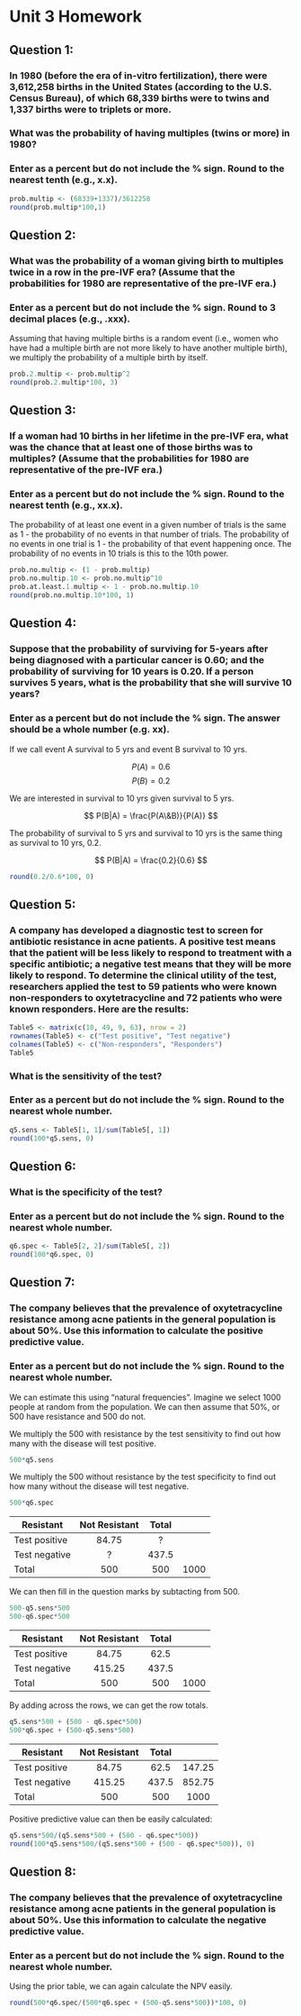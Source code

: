 Unit 3 Homework
====

## Question 1:

### In 1980 (before the era of in-vitro fertilization), there were 3,612,258 births in the United States (according to the U.S. Census Bureau), of which 68,339 births were to twins and 1,337 births were to triplets or more.

### What was the probability of having multiples (twins or more) in 1980?

### Enter as a percent but do not include the % sign. Round to the nearest tenth (e.g., x.x).

```r
prob.multip <- (68339+1337)/3612258
round(prob.multip*100,1)
```

## Question 2:

### What was the probability of a woman giving birth to multiples twice in a row in the pre-IVF era? (Assume that the probabilities for 1980 are representative of the pre-IVF era.)

### Enter as a percent but do not include the % sign. Round to 3 decimal places (e.g., .xxx).

Assuming that having multiple births is a random event (i.e., women who have had a multiple birth are not more likely to have another multiple birth), we multiply the probability of a multiple birth by itself.
```r
prob.2.multip <- prob.multip^2
round(prob.2.multip*100, 3)

```

## Question 3:

### If a woman had 10 births in her lifetime in the pre-IVF era, what was the chance that at least one of those births was to multiples? (Assume that the probabilities for 1980 are representative of the pre-IVF era.)

### Enter as a percent but do not include the % sign. Round to the nearest tenth (e.g., xx.x). 

The probability of at least one event in a given number of trials is the same as 1 - the probability of no events in that number of trials. The probability of no events in one trial is 1 - the probability of that event happening once. The probability of no events in 10 trials is this to the 10th power.

```r
prob.no.multip <- (1 - prob.multip)
prob.no.multip.10 <- prob.no.multip^10
prob.at.least.1.multip <- 1 - prob.no.multip.10
round(prob.no.multip.10*100, 1)
```

## Question 4:

### Suppose that the probability of surviving for 5-years after being diagnosed with a particular cancer is 0.60; and the probability of surviving for 10 years is 0.20. If a person survives 5 years, what is the probability that she will survive 10 years?

### Enter as a percent but do not include the % sign. The answer should be a whole number (e.g. xx). 

If we call event A survival to 5 yrs and event B survival to 10 yrs.

$$ P(A) = 0.6 $$
$$ P(B) = 0.2 $$

We are interested in survival to 10 yrs given survival to 5 yrs. 

$$ P(B|A) = \frac{P(A\&B)}{P(A)} $$

The probability of survival to 5 yrs and survival to 10 yrs is the same thing as survival to 10 yrs, 0.2.

$$ P(B|A) = \frac{0.2}{0.6} $$
```r
round(0.2/0.6*100, 0)
```

## Question 5:

### A company has developed a diagnostic test to screen for antibiotic resistance in acne patients. A positive test means that the patient will be less likely to respond to treatment with a specific antibiotic; a negative test means that they will be more likely to respond. To determine the clinical utility of the test, researchers applied the test to 59 patients who were known non-responders to oxytetracycline and 72 patients who were known responders. Here are the results:

```r
Table5 <- matrix(c(10, 49, 9, 63), nrow = 2)
rownames(Table5) <- c("Test positive", "Test negative")
colnames(Table5) <- c("Non-responders", "Responders")
Table5
```

### What is the sensitivity of the test?

### Enter as a percent but do not include the % sign. Round to the nearest whole number.

```r

q5.sens <- Table5[1, 1]/sum(Table5[, 1])
round(100*q5.sens, 0)
```

## Question 6:

### What is the specificity of the test?

### Enter as a percent but do not include the % sign. Round to the nearest whole number. 

```r
q6.spec <- Table5[2, 2]/sum(Table5[, 2])
round(100*q6.spec, 0)
```

## Question 7:

### The company believes that the prevalence of oxytetracycline resistance among acne patients in the general population is about 50%. Use this information to calculate the positive predictive value.

### Enter as a percent but do not include the % sign. Round to the nearest whole number. 

We can estimate this using "natural frequencies". Imagine we select 1000 people at random from the population. We can then assume that 50%, or 500 have resistance and 500 do not.

We multiply the 500 with resistance by the test sensitivity to find out how many with the disease will test positive. 
```r
500*q5.sens
```

We multiply the 500 without resistance by the test specificity to find out how many without the disease will test negative.
```r
500*q6.spec
```

 | Resistant | Not Resistant | Total
--- | :---: | :---: | :---:
Test positive | 84.75 |  ? | 
Test negative | ? | 437.5 | 
Total | 500 | 500 | 1000

We can then fill in the question marks by subtacting from 500.

```r
500-q5.sens*500
500-q6.spec*500
```


 | Resistant | Not Resistant | Total
--- | :---: | :---: | :---:
Test positive | 84.75 |  62.5 | 
Test negative | 415.25 | 437.5 | 
Total | 500 | 500 | 1000

By adding across the rows, we can get the row totals.

```r
q5.sens*500 + (500 - q6.spec*500)
500*q6.spec + (500-q5.sens*500)
```

 | Resistant | Not Resistant | Total
--- | :---: | :---: | :---:
Test positive | 84.75 |  62.5 | 147.25
Test negative | 415.25 | 437.5 | 852.75
Total | 500 | 500 | 1000

Positive predictive value can then be easily calculated:

```r
q5.sens*500/(q5.sens*500 + (500 - q6.spec*500))
round(100*q5.sens*500/(q5.sens*500 + (500 - q6.spec*500)), 0)
```

## Question 8:

### The company believes that the prevalence of oxytetracycline resistance among acne patients in the general population is about 50%. Use this information to calculate the negative predictive value.

### Enter as a percent but do not include the % sign. Round to the nearest whole number. 

Using the prior table, we can again calculate the NPV easily.

```r
round(500*q6.spec/(500*q6.spec + (500-q5.sens*500))*100, 0)
```
